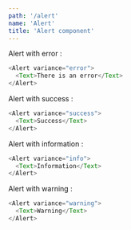 ```yaml
---
path: '/alert'
name: 'Alert'
title: 'Alert component'
---
```


Alert with error :

```js
<Alert variance="error">
  <Text>There is an error</Text>
</Alert>
```

Alert with success :

```js
<Alert variance="success">
  <Text>Success</Text>
</Alert>
```

Alert with information :

```js
<Alert variance="info">
  <Text>Information</Text>
</Alert>
```

Alert with warning :

```js
<Alert variance="warning">
  <Text>Warning</Text>
</Alert>
```
